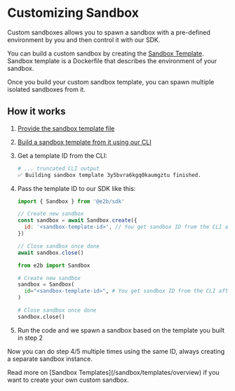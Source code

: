 # Customizing Sandbox
Custom sandboxes allows you to spawn a sandbox with a pre-defined environment by you and then control it with our SDK.

You can build a custom sandbox by creating the [Sandbox Template](/sandbox/templates/overview). Sandbox template is a Dockerfile that describes the environment of your sandbox.

Once you build your custom sandbox template, you can spawn multiple isolated sandboxes from it.

## How it works
1. [Provide the sandbox template file](/sandbox/templates/template-file)
1. [Build a sandbox template from it using our CLI](/guide/custom-sandbox#4-build-custom-sandbox)
1. Get a template ID from the CLI:
    ```sh
    # ... truncated CLI output
    ✅ Building sandbox template 3y5bvra6kgq0kaumgztu finished.
    ```
1. Pass the template ID to our SDK like this:
    <CodeGroup title="Using custom sandbox with SDK" isRunnable={false}>
      ```js {{ language: 'js' }}
      import { Sandbox } from '@e2b/sdk'

      // Create new sandbox
      const sandbox = await Sandbox.create({
        id: '<sandbox-template-id>', // You get sandbox ID from the CLI after you run `$ e2b build`
      })

      // Close sandbox once done
      await sandbox.close()
      ```

      ```python {{ language: 'python' }}
      from e2b import Sandbox

      # Create new sandbox
      sandbox = Sandbox(
        id="<sandbox-template-id>", # You get sandbox ID from the CLI after you run `$ e2b build`
      )

      # Close sandbox once done
      sandbox.close()
      ```
    </CodeGroup>
1. Run the code and we spawn a sandbox based on the template you built in step 2

Now you can do step 4/5 multiple times using the same ID, always creating a separate sandbox instance.


<Note>
Read more on [Sandbox Templates](/sandbox/templates/overview) if you want to create your own custom sandbox.
</Note>